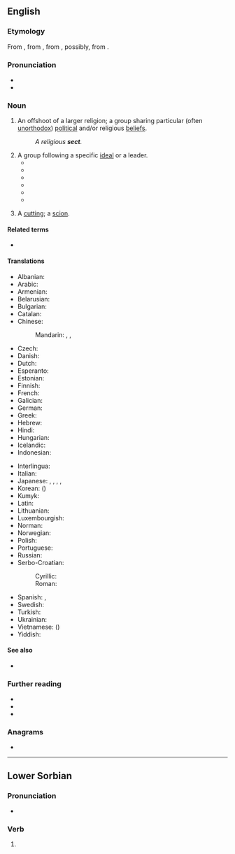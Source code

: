 {{wikipedia|Sect}}
{{wikiquote|Sect}}
==English==

===Etymology===
{{PIE root|en|sek}}
From {{etyl|enm|en}} {{m|enm|secte}}, from {{etyl|fro|en}} {{m|fro|secte||a sect in philosophy or religion}}, from {{etyl|LL.|en}} {{m|la|secta||a sect in philosophy or religion, a school, party, faction, class, gild, band, particularly a heretical doctrine or sect, etc.}}, possibly, from {{etyl|la|en}} {{m|la|sequi||to follow}}.<!--Century 1911 has the derivation from "secare" as the main one through "secare viam" (take one's way, travel), discussing three alternative explanations as less probable: two of them from "sequi", one more from "secare". M-W online traces the origin to "sequi", so does Online Etymology Dictionary.-->

===Pronunciation===
* {{audio|en-us-sect.ogg|Audio (US)|lang=en}}
* {{rhymes|ɛkt|lang=en}}

===Noun===
{{en-noun}}

# An offshoot of a larger religion; a group sharing particular (often [[unorthodox]]) [[political]] and/or religious [[beliefs]].
#: ''A religious '''sect'''.''
# A group following a specific [[ideal]] or a leader.
#* {{quote-book|page=104|title=Getting Saved from the Sixties: Moral Meaning in Conversion and Cultural Change|author=Steven M. Tipton|year=1984|publisher=University of California Press|isbn=978-0520052284|passage=Zen Center welcomes visitors, guests, and prospective students, but it does not engage in systematic institutional or network recruiting of new members, unlike the Christian '''sect''' and Erhard Seminars Training.}}
#* {{quote-book|page=161|title=Snapping: America's Epidemic of Sudden Personality Change|author=Flo Conway, Jim Siegelman|year=1995|publisher=Stillpoint Press, Inc.|isbn=978-0964765009|passage=Every person who is not a fellow member, and every social, religious and political institution that lies outside the '''sect's''' domain, is portrayed as a representative of Satan's world. In our research, we found that Moonies and members of many Christian sects with similar religious and political doctrines often focus on such beliefs to the exclusion of all other thought.}}
#* {{quote-book|page=207|title=Armageddon in Waco: Critical Perspectives on the Branch Davidian Conflict|author=Stuart A. Wright|year=1995|publisher=University Of Chicago Press|isbn=978-0226908458|passage=Peoples Temple and the Branch Davidians both approximated the 'apocalyptic '''sect'''' as an ideal type. In such sects the end of the world is taken as a central tenet.}}
#* {{quote-book|page=216|title=Encyclopedia of New Age Beliefs|author=John Ankerberg, John Weldon|year=1996|publisher=Harvest House Publishers|isbn=978-1565071605|passage=There are scores of modern religious cults and '''sects''' that have been influenced by Hinduism to varying degrees. Werner Erhard, founder of 'Landmark Education's 'The Forum',' and 'est' seminars, which have about 700,000 graduates, was influenced by Hinduism through Swami Muktananda, one of Erhard's principal gurus.}}
#* {{quote-book|page=75|title=Hearing the Voices of Jonestown|author=Mary McCormick Maaga|isbn=978-0815605157|publisher=Syracuse University Press|year=1998|passage=The Indiana Peoples Temple was essentially a '''sect''', which was joined by new religious movement members in California, which then recruited black church members as it focused its ministry on the residents of urban California.}}
#* {{quote-book|page=47|title=Utopias and Utopians: An Historical Dictionary|author=R. C. S. Trahair|year=1999|publisher=Greenwood|isbn=978-0313294655|passage=Branch Davidians are a modern religious '''sect''' that claims to be an offshoot of the Seventh-Day Adventist Church. The church renounced any connection with the sect in the 1930s.}}
# {{lb|en|obsolete}} A [[cutting]]; a [[scion]].

====Related terms====
* {{l|en|sectarian}}

====Translations====
{{trans-top|religious movement}}
* Albanian: {{t+|sq|sekt|m}}
* Arabic: {{t+|ar|طَائِفَة|f}}
* Armenian: {{t+|hy|աղանդ|sc=Armn}}
* Belarusian: {{t|be|сэкта|f|tr=sékta|sc=Cyrl}}
* Bulgarian: {{t+|bg|секта|f|tr=sékta|sc=Cyrl}}
* Catalan: {{t|ca|secta|f}}
* Chinese:
*: Mandarin: {{t+|cmn|宗派|tr=zōngpài|sc=Hani}}, {{t+|cmn|教派|tr=jiàopài|sc=Hani}}, {{qualifier|cult}} {{t+|cmn|邪教|tr=xiéjiào|sc=Hani}}
* Czech: {{t+|cs|sekta|f}}
* Danish: {{t|da|sekt|c}}
* Dutch: {{t+|nl|afscheiding|f}}
* Esperanto: {{t|eo|sekto}}
* Estonian: {{t|et|sekt}}
* Finnish: {{t+|fi|lahko}} {{qualifier|religious}}
* French: {{t+|fr|secte|f}}
* Galician: {{t|gl|seita|f}}
* German: {{t+|de|Sekte|f}}
* Greek: {{t+|el|αίρεση|f}}
* Hebrew: {{t+|he|כת|f|tr=kat|sc=Hebr}}
* Hindi: {{t|hi|मज़हब|m|tr=mazhab}}
* Hungarian: {{t+|hu|szekta}}
* Icelandic: {{t|is|sértrúarsöfnuður|m}}
* Indonesian: {{t+|id|sekte}}
{{trans-mid}}
* Interlingua: {{t|ia|secta}}
* Italian: {{t+|it|setta|f}}
* Japanese: {{t+|ja|宗派|tr=しゅうは, shūha|sc=Jpan}}, {{t|ja|教派|tr=きょうは, kyōha|sc=Jpan}}, {{t|ja|セクト|tr=sekuto|sc=Jpan}}, {{qualifier|cult}} {{t|ja|カルト|tr=karuto|sc=Jpan}}, {{t|ja|分派|tr=ぶんぱ, bunpa|sc=Jpan}}
* Korean: {{t+|ko|종파|sc=Kore}} ({{t+|ko|宗派|sc=Kore}})
* Kumyk: {{t|kum|мазгьап|tr=mazhap}}
* Latin: {{t+|la|cultus|m}}
* Lithuanian: {{t|lt|sekta|f}}
* Luxembourgish: {{t|lb|sekten}}
* Norman: {{t|nrf|secte|f}}
* Norwegian: {{t|no|sekt|m}}
* Polish: {{t+|pl|sekta|f}}
* Portuguese: {{t+|pt|seita|f}}
* Russian: {{t+|ru|се́кта|f}}
* Serbo-Croatian:
*: Cyrillic: {{t|sh|секта|f}}
*: Roman: {{t+|sh|sekta|f}}
* Spanish: {{t+|es|secta|f}}, {{t+|es|culto|m}}
* Swedish: {{t+|sv|sekt|c}}
* Turkish: {{t+|tr|mezhep}}
* Ukrainian: {{t+|uk|секта|f|tr=sékta|sc=Cyrl}}
* Vietnamese: {{t|vi|tông phái}} ({{t|vi|宗派}})
* Yiddish: {{t|yi|סעקטע|f}}
{{trans-bottom}}

====See also====
* {{l|en|cult}}

===Further reading===
* {{R:Webster 1913}}
* {{R:Century 1911}}
* {{R:OneLook}}

===Anagrams===
* {{anagrams|en|'tecs|CEST|ECTS|ETCS|Stec|cest}}

----

==Lower Sorbian==

===Pronunciation===
* {{IPA|[sɛt͡st]|lang=dsb}}

===Verb===
{{head|dsb|verb form}}

# {{supine of|sec|lang=dsb}}